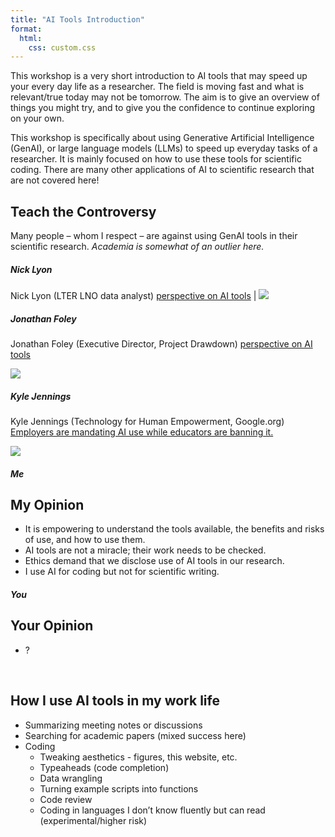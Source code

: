 ```yaml
---
title: "AI Tools Introduction"
format:
  html:
    css: custom.css
---
```


This workshop is a very short introduction to AI tools that may speed up your every day life as a researcher. The field is moving fast and what is relevant/true today may not be tomorrow. The aim is to give an overview of things you might try, and to give you the confidence to continue exploring on your own.

This workshop is specifically about using Generative Artificial Intelligence (GenAI), or large language models (LLMs) to speed up everyday tasks of a researcher. It is mainly focused on how to use these tools for scientific coding. There are many other applications of AI to scientific research that are not covered here!

## Teach the Controversy

Many people – whom I respect – are against using GenAI tools in their scientific research.
*Academia is somewhat of an outlier here.*

::: panel-tabset
##### Nick Lyon

Nick Lyon (LTER LNO data analyst) [perspective on AI tools](https://njlyon0.github.io/collab_bilingualism/) \| ![](figures/Nick_on_AI.jpg)

##### Jonathan Foley

Jonathan Foley (Executive Director, Project Drawdown) [perspective on AI tools](https://www.linkedin.com/posts/globalecoguy_we-have-decided-to-basically-ban-the-use-activity-7351431396290150400-vbzw)

![](figures/Foley_on_AI.jpg)

##### Kyle Jennings

Kyle Jennings (Technology for Human Empowerment, Google.org) [Employers are mandating AI use while educators are banning it.](https://www.linkedin.com/posts/jennings_many-students-want-to-learn-to-use-artificial-activity-7347795246396731392-DbOo)

![](figures/Jennings_on_AI.jpg)

##### Me

## My Opinion

-   It is empowering to understand the tools available, the benefits and risks of use, and how to use them.
-   AI tools are not a miracle; their work needs to be checked.
-   Ethics demand that we disclose use of AI tools in our research.
-   I use AI for coding but not for scientific writing.

##### You

## Your Opinion

-   ?
:::

<br>

## How I use AI tools in my work life

-   Summarizing meeting notes or discussions
-   Searching for academic papers (mixed success here)
-   Coding
    -   Tweaking aesthetics - figures, this website, etc.
    -   Typeaheads (code completion)
    -   Data wrangling
    -   Turning example scripts into functions
    -   Code review
    -   Coding in languages I don't know fluently but can read (experimental/higher risk)

